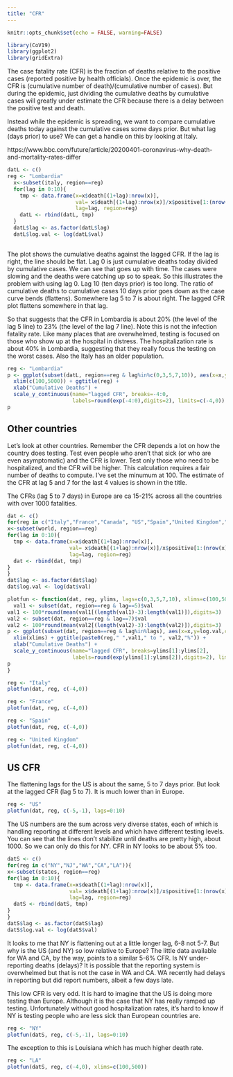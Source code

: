 ```yaml
---
title: "CFR"
---
```

  
  ```r
knitr::opts_chunk$set(echo = FALSE, warning=FALSE)
```

```r
library(CoV19)
library(ggplot2)
library(gridExtra)
```

The case fatality rate (CFR) is the fraction of deaths relative to the positive cases (reported positive by health officials). Once the epidemic is over, the CFR is (cumulative number of death)/(cumulative number of cases). But during the epidemic, just dividing the cumulative deaths by cumulative cases will greatly under estimate the CFR because there is a delay between the positive test and death.

Instead while the epidemic is spreading, we want to compare cumulative deaths today against the cumulative cases some days prior. But what lag (days prior) to use? We can get a handle on this by looking at Italy.

https://www.bbc.com/future/article/20200401-coronavirus-why-death-and-mortality-rates-differ

```r
datL <- c()
reg <- "Lombardia"
  x<-subset(italy, region==reg)
  for(lag in 0:10){
    tmp <- data.frame(x=x$death[(1+lag):nrow(x)],
                      val= x$death[(1+lag):nrow(x)]/x$positive[1:(nrow(x)-lag)],
                      lag=lag, region=reg)
    datL <- rbind(datL, tmp)
  }
  datL$lag <- as.factor(datL$lag)
  datL$log.val <- log(datL$val)
  
```

The plot shows the cumulative deaths against the lagged CFR. If the lag is right, the line should be flat.  Lag 0 is just cumulative deaths today divided by cumulative cases. We can see that goes up with time. The cases were slowing and the deaths were catching up so to speak. So this illustrates the problem with using lag 0. Lag 10 (ten days prior) is too long. The ratio of cumulative deaths to cumulative cases 10 days prior goes down as the case curve bends (flattens). Somewhere lag 5 to 7 is about right. The lagged CFR plot flattens somewhere in that lag.

So that suggests that the CFR in Lombardia is about 20% (the level of the lag 5 line) to 23% (the level of the lag 7 line). Note this is not the infection fatality rate. Like many places that are overwhelmed, testing is focused on those who show up at the hospital in distress. The hospitalization rate is about 40% in Lombardia, suggesting that they really focus the testing on the worst cases. Also the Italy has an older population.

```r
reg <- "Lombardia"
p <- ggplot(subset(datL, region==reg & lag%in%c(0,3,5,7,10)), aes(x=x,y=log.val,color=lag)) + geom_line() + geom_point() +
  xlim(c(100,5000)) + ggtitle(reg) +
  xlab("Cumulative Deaths") +
  scale_y_continuous(name="lagged CFR", breaks=-4:0, 
                     labels=round(exp(-4:0),digits=2), limits=c(-4,0))
p
```


## Other countries

Let's look at other countries. Remember the CFR depends a lot on how the country does testing. Test even people who aren't that sick (or who are even asymptomatic) and the CFR is lower. Test only those who need to be hospitalized, and the CFR will be higher. This calculation requires a fair number of deaths to compute. I've set the minumum at 100. The estimate of the CFR at lag 5 and 7 for the last 4 values is shown in the title.

The CFRs (lag 5 to 7 days) in Europe are ca 15-21% across all the countries with over 1000 fatalities.

```r
dat <- c()
for(reg in c("Italy","France","Canada", "US","Spain","United Kingdom","Austria","Germany", "Switzerland", "Greece", "Portugal", "Sweden", "Denmark", "Belgium", "Netherlands")){
x<-subset(world, region==reg)
for(lag in 0:10){
  tmp <- data.frame(x=x$death[(1+lag):nrow(x)],
                    val= x$death[(1+lag):nrow(x)]/x$positive[1:(nrow(x)-lag)],
                    lag=lag, region=reg)
  dat <- rbind(dat, tmp)
}
}
dat$lag <- as.factor(dat$lag)
dat$log.val <- log(dat$val)

```

```r
plotfun <- function(dat, reg, ylims, lags=c(0,3,5,7,10), xlims=c(100,5000)){
  val1 <- subset(dat, region==reg & lag==5)$val
val1 <- 100*round(mean(val1[(length(val1)-3):length(val1)]),digits=3)
val2 <- subset(dat, region==reg & lag==7)$val
val2 <- 100*round(mean(val2[(length(val2)-3):length(val2)]),digits=3)
p <- ggplot(subset(dat, region==reg & lag%in%lags), aes(x=x,y=log.val,color=lag)) + geom_line() + geom_point() +
  xlim(xlims) + ggtitle(paste0(reg," ",val1," to ", val2,"%")) +
  xlab("Cumulative Deaths") +
  scale_y_continuous(name="lagged CFR", breaks=ylims[1]:ylims[2], 
                     labels=round(exp(ylims[1]:ylims[2]),digits=2), limits=ylims)
p
}
```

```r
reg <- "Italy"
plotfun(dat, reg, c(-4,0))
```

```r
reg <- "France"
plotfun(dat, reg, c(-4,0))
```
```r
reg <- "Spain"
plotfun(dat, reg, c(-4,0))
```


```r
reg <- "United Kingdom"
plotfun(dat, reg, c(-4,0))
```

## US CFR

The flattening lags for the US is about the same, 5 to 7 days prior. But look at the lagged CFR (lag 5 to 7). It is much lower than in Europe.

```r
reg <- "US"
plotfun(dat, reg, c(-5,-1), lags=0:10)
```



The US numbers are the sum across very diverse states, each of which is handling reporting at different levels and which have different testing levels. You can see that the lines don't stabilize until deaths are pretty high, about 1000. So we can only do this for NY. CFR in NY looks to be about 5% too.

```r
datS <- c()
for(reg in c("NY","NJ","WA","CA","LA")){
x<-subset(states, region==reg)
for(lag in 0:10){
  tmp <- data.frame(x=x$death[(1+lag):nrow(x)],
                    val= x$death[(1+lag):nrow(x)]/x$positive[1:(nrow(x)-lag)],
                    lag=lag, region=reg)
  datS <- rbind(datS, tmp)
}
}
datS$lag <- as.factor(datS$lag)
datS$log.val <- log(datS$val)

```

It looks to me that NY is flattening out at a little longer lag, 6-8 not 5-7.  But why is the US (and NY) so low relative to Europe? The little data available for WA and CA, by the way, points to a similar 5-6% CFR. Is NY under-reporting deaths (delays)? It is possible that the reporting system is overwhelmed but that is not the case in WA and CA. WA recently had delays in reporting but did report numbers, albeit a few days late. 

This low CFR is very odd. It is hard to imagine that the US is doing more testing than Europe. Although it is the case that NY has really ramped up testing. Unfortunately without good hospitalization rates, it's hard to know if NY is testing people who are less sick than European countries are.

```r
reg <- "NY"
plotfun(datS, reg, c(-5,-1), lags=0:10)
```

The exception to this is Louisiana which has much higher death rate.

```r
reg <- "LA"
plotfun(datS, reg, c(-4,0), xlims=c(100,500))
```
